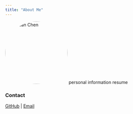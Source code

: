 ```yaml
---
title: "About Me"
---
```


<img src="images/myphoto.jpg" alt="Yuxuan Chen" width="200" style="border-radius: 50%;">
personal information
resume

### Contact
[GitHub](https://github.com/CYXNBNBNB) | [Email](mailto:your.email@example.com)
